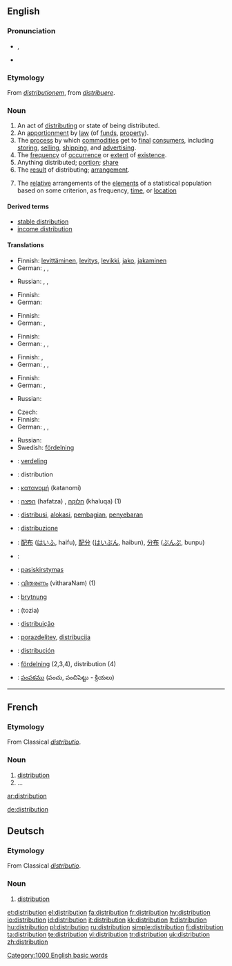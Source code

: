 {{wikipedia|dab=distribution}}
==English==

===Pronunciation===
*{{IPA|/ˌdɪstɹəˈbjuːʃən/}}, {{SAMPA|/%dIstr\@"bju:S@n/}}
*{{audio|en-us-distribution.ogg|Audio (US)}}

===Etymology===
From {{L.}} ''[[distributionem]]'', from ''[[distribuere]]''.

===Noun===
{{en-noun}}

# An act of [[distribute|distributing]] or state of being distributed.
# An [[apportionment]] by [[law]] (of [[funds]], [[property]]).
# The [[process]] by which [[commodities]] get to [[final]] [[consumer]]s, including [[storing]], [[selling]], [[shipping]], and [[advertising]].
# The [[frequency]] of [[occurrence]] or [[extent]] of [[existence]].
# Anything distributed; [[portion]]; [[share]]
# The [[result]] of distributing; [[arrangement]].
# {{statistics}} The [[relative]] arrangements of the [[elements]] of a statistical population based on some criterion, as frequency, [[time]], or [[location]]

====Derived terms====
{{rel-top|Derived terms}}
* [[stable distribution]]
* [[income distribution]]
<!-- TODO: A host of statistical probability distributions -->
{{rel-mid}}
{{rel-bottom}}

====Translations====
{{trans-top|act of distribution or being distributed}}
*Finnish: [[levittäminen]], [[levitys]], [[levikki]], [[jako]], [[jakaminen]]
* German: {{t+|de|Distribution|f}}, {{t+|de|Verbreitung|f}}, {{t+|de|Austeilung|f}}
{{trans-mid}}
* Russian: {{t+|ru|распространение|n|tr=rasprostranénije|sc=Cyrl}}, {{t|ru|раздача|f|tr=razdáča|sc=Cyrl}}, {{t|ru|распределение|n|tr=raspr'ed'el'énije|sc=Cyrl}}
{{trans-bottom}}

{{trans-top|apportionment by law of funds, property}}
* Finnish: {{t+|fi|jako}}
* German: {{t+|de|Aufteilung|f}}
{{trans-mid}}
{{trans-bottom}}

{{trans-top|process by which commodities get to final consumers}}
* Finnish: {{t-|fi|jakelu}}
* German: {{t+|de|Distribution|f}}, {{t+|de|Absatz|m}}
{{trans-mid}}
{{trans-bottom}}

{{trans-top|frequency of occurrence or extent of existence}}
* Finnish: {{t-|fi|jakauma}}
* German: {{t+|de|Distribution|f}}, {{t+|de|Verbreitung|f}}, {{t+|de|Aufteilung|f}}
{{trans-mid}}
{{trans-bottom}}

{{trans-top|anything distributed; portion; share}}
* Finnish: {{t+|fi|osa}},  {{t+|fi|osuus}}
* German: {{t+|de|Streuung|f}}, {{t+|de|Verbreitung|f}}, {{t+|de|Aufteilung|f}}
{{trans-mid}}
{{trans-bottom}}

{{trans-top|the result of distributing; arrangement}}
* Finnish: {{t-|fi|jakauma}}
* German: {{t+|de|Distribution|f}}, {{t+|de|Aufteilung|f}}
{{trans-mid}}
* Russian: {{t+|ru|распространение|n|tr=rasprostranénije|sc=Cyrl}}
{{trans-bottom}}

{{trans-top|distribution in statistics}}
* Czech: {{t-|cs|rozdělení|n}}
* Finnish: {{t-|fi|jakauma}}
* German: {{t+|de|Distribution|f}}, {{t+|de|Gliederung|f}}, {{t+|de|Aufteilung|f}}
{{trans-mid}}
* Russian: {{t|ru|распределение|n|tr=raspr'ed'el'énije|sc=Cyrl}}
* Swedish: [[fördelning]] {{c}}
{{trans-bottom}}

{{ttbc-top}}
*{{ttbc|Dutch}}: [[verdeling]] {{f}}
*{{ttbc|French}}: distribution {{f}}
*{{ttbc|Greek}}: [[κατανομή]] (katanomí) {{f}}
*{{ttbc|Hebrew}}: [[הפצה]] (hafatza) {{f}}, [[חלוקה]] (khaluqa) {{f}} (1)
*{{ttbc|Indonesian}}: [[distribusi]], [[alokasi]], [[bagi|pembagian]], [[sebar|penyebaran]]
*{{ttbc|Italian}}: [[distribuzione]] {{f}}
*{{ttbc|Japanese}}: [[配布]] ([[はいふ]], haifu), [[配分]] ([[はいぶん]], haibun), [[分布]] ([[ぶんぷ]], bunpu)
{{ttbc-mid}}
*{{ttbc|Kurdish}}: {{KUchar|[[به‌خش]]}}
*{{ttbc|Lithuanian}}: [[pasiskirstymas]] {{m}}
*{{ttbc|Malayalam}}: [[വിതരണം]] (vitharaNam) (1)
*{{ttbc|Old English}}: [[brytnung]] {{f}}
*{{ttbc|Persian}}: {{FAchar|[[توزیع]]}} (tozia)
*{{ttbc|Portuguese}}: [[distribuição]] {{f}}
*{{ttbc|Slovene}}: [[porazdelitev]], [[distribucija]]
*{{ttbc|Spanish}}: [[distribución]] {{f}}
*{{ttbc|Swedish}}: [[fördelning]] {{c}} (2,3,4), distribution {{c}} (4)
*{{ttbc|Telugu}}: [[పంపకము]] (పంచు, పంచిపెట్టు - క్రియలు)
{{ttbc-bottom}}

[[Category:1000 English basic words]]

----

==French==

===Etymology===
From Classical {{L.}} ''[[distributio]]''.

===Noun===
{{fr-noun|f}}

# [[#Noun|distribution]]
# ...

[[ar:distribution]]

[[de:distribution]]
==Deutsch==

===Etymology===
From Classical {{L.}} ''[[distributio]]''.

===Noun===

# [[distribution]]

[[et:distribution]]
[[el:distribution]]
[[fa:distribution]]
[[fr:distribution]]
[[hy:distribution]]
[[io:distribution]]
[[id:distribution]]
[[it:distribution]]
[[kk:distribution]]
[[lt:distribution]]
[[hu:distribution]]
[[pl:distribution]]
[[ru:distribution]]
[[simple:distribution]]
[[fi:distribution]]
[[ta:distribution]]
[[te:distribution]]
[[vi:distribution]]
[[tr:distribution]]
[[uk:distribution]]
[[zh:distribution]]